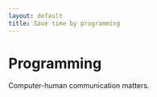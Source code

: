 ```yaml
---
layout: default
title: Save time by programming
---
```


# Programming

Computer-human communication matters.

